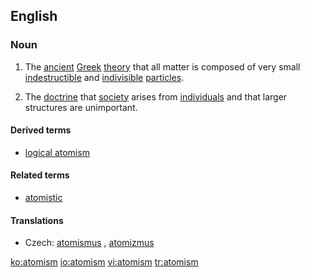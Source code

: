 ==English==
{{wikipedia}}
===Noun===
{{en-noun|-}}

#{{philosophy}} The [[ancient]] [[Greek]] [[theory]] that all matter is composed of very small [[indestructible]] and [[indivisible]] [[particle]]s.
#{{philosophy}} The [[doctrine]] that [[society]] arises from [[individual]]s and that larger structures are unimportant.

====Derived terms====
* [[logical atomism]]

====Related terms====
*[[atomistic]]

====Translations====
{{trans-top|ancient Greek theory}}
* Czech: [[atomismus]] {{m}}, [[atomizmus]] {{m}}
{{trans-mid}}
{{trans-bottom}}

[[ko:atomism]]
[[io:atomism]]
[[vi:atomism]]
[[tr:atomism]]